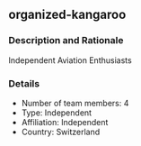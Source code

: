 ## organized-kangaroo

### Description and Rationale
Independent Aviation Enthusiasts

### Details

* Number of team members: 4
* Type: Independent
* Affiliation: Independent
* Country: Switzerland

